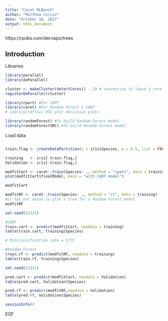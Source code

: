 ```yaml
---
title: "Caret MLBench"
author: "Matthew Curcio"
date: "October 18, 2017"
output: html_document
---
```


https://rpubs.com/dernapo/trees

## Introduction


Libraries

```r
library(parallel)
library(doParallel)

cluster <- makeCluster(detectCores() - 1) # convention to leave 1 core for OS
registerDoParallel(cluster)

library(rpart) #For CART
library(caret) #For Random Forest & CART
# library(rattle) #To plot decission plots

library(randomForest) #To build Random Forest model
library(randomForestSRC) #To build Random Forest model
```



Load data
```r


```



```r
train.flag <- createDataPartition(y = iris$Species, p = 0.5, list = FALSE)

training   <- iris[ train.flag,]
Validation <- iris[-train.flag,]
```

```r
modfitCart <- caret::train(Species~ ., method = "rpart", data = training)
plot(modfitCart$finalModel, main = "with CART model")

```

```r
modfitCart

```

```r
modfitRF <- caret::train(Species~ ., method = "rf", data = training)
#it has not sense to plot a tree for a Random Forest model
modfitRF
```

```r
set.seed(12321)

#CART
train.cart <- predict(modfitCart, newdata = training) 
table(train.cart, training$Species)
```

```r
# Misclassification rate = 1/75

#Random Forest
train.rf <- predict(modfitRF, newdata = training)
table(train.rf, training$Species)
```

```r
set.seed(12321)

pred.cart <- predict(modfitCart, newdata = Validation)
table(pred.cart, Validation$Species)
```

```r

pred.rf <- predict(modfitRF,newdata = Validation)
table(pred.rf, Validation$Species)
```


```r
sessionInfo()
```

EOF
